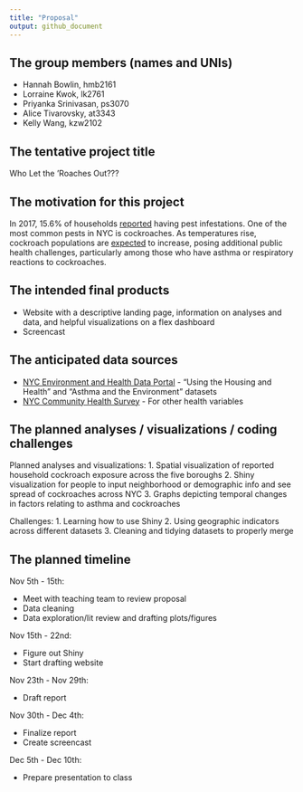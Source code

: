 ```yaml
---
title: "Proposal"
output: github_document
---
```


## The group members (names and UNIs)

  * Hannah Bowlin, hmb2161
  * Lorraine Kwok, lk2761
  * Priyanka Srinivasan, ps3070
  * Alice Tivarovsky, at3343
  * Kelly Wang, kzw2102

## The tentative project title

Who Let the 'Roaches Out???

## The motivation for this project

In 2017, 15.6% of households [reported](http://www.sternenvironmental.com/blog/2017/04/18/nyc-breaks-the-top-ten-list-for-worst-rat-and-cockroach-problems/) having pest infestations. One of the most common pests in NYC is cockroaches. As temperatures rise, cockroach populations are [expected](https://gothamist.com/arts-entertainment/its-summer-in-nyc-and-the-cockroaches-have-taken-flight) to increase, posing additional public health challenges, particularly among those who have asthma or respiratory reactions to cockroaches. 

## The intended final products

  * Website with a descriptive landing page, information on analyses and data, and helpful visualizations on a flex dashboard
  * Screencast

## The anticipated data sources

  * [NYC Environment and Health Data Portal](http://a816-dohbesp.nyc.gov/IndicatorPublic/BuildATable.aspx) - "Using the Housing and Health" and "Asthma and the Environment" datasets
  * [NYC Community Health Survey](https://www1.nyc.gov/site/doh/data/data-sets/community-health-survey-public-use-data.page) - For other health variables 

## The planned analyses / visualizations / coding challenges

Planned analyses and visualizations:
1. Spatial visualization of reported household cockroach exposure across the five boroughs 
2. Shiny visualization for people to input neighborhood or demographic info and see spread of cockroaches across NYC
3. Graphs depicting temporal changes in factors relating to asthma and cockroaches

Challenges:
1. Learning how to use Shiny
2. Using geographic indicators across different datasets
3. Cleaning and tidying datasets to properly merge

## The planned timeline

Nov 5th - 15th:

  * Meet with teaching team to review proposal
  * Data cleaning
  * Data exploration/lit review and drafting plots/figures 

Nov 15th - 22nd:

  * Figure out Shiny
  * Start drafting website
  
Nov 23th - Nov 29th:

  * Draft report 

Nov 30th - Dec 4th: 

  * Finalize report
  * Create screencast

Dec 5th - Dec 10th: 

  * Prepare presentation to class

